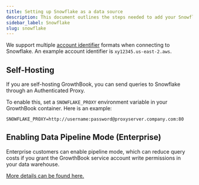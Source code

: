 ```yaml
---
title: Setting up Snowflake as a data source
description: This document outlines the steps needed to add your Snowflake database to GrowthBook.
sidebar_label: Snowflake
slug: snowflake
---
```


We support multiple [account identifier](https://docs.snowflake.com/en/user-guide/admin-account-identifier.html) formats when connecting to Snowflake. An example account identifier is `xy12345.us-east-2.aws`.

## Self-Hosting

If you are self-hosting GrowthBook, you can send queries to Snowflake through an Authenticated Proxy.

To enable this, set a `SNOWFLAKE_PROXY` environment variable in your GrowthBook container. Here is an example:

```
SNOWFLAKE_PROXY=http://username:password@proxyserver.company.com:80
```

## Enabling Data Pipeline Mode (Enterprise)

Enterprise customers can enable pipeline mode, which can reduce query costs if you grant the GrowthBook service account write permissions in your data warehouse.

[More details can be found here.](/app/data-pipeline)
